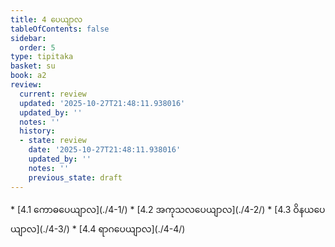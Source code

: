 ```yaml
---
title: 4 ပေယျာလ
tableOfContents: false
sidebar:
  order: 5
type: tipitaka
basket: su
book: a2
review:
  current: review
  updated: '2025-10-27T21:48:11.938016'
  updated_by: ''
  notes: ''
  history:
  - state: review
    date: '2025-10-27T21:48:11.938016'
    updated_by: ''
    notes: ''
    previous_state: draft
---
```



<ReviewStatus review={frontmatter.review} showDetails={true} />

<HypothesisAnnotation frontmatter={frontmatter} />

<DynamicBreadcrumb />



<TableOfContents book="a2" section="4">
* [4.1 ကောဓပေယျာလ](./4-1/)
* [4.2 အကုသလပေယျာလ](./4-2/)
* [4.3 ဝိနယပေယျာလ](./4-3/)
* [4.4 ရာဂပေယျာလ](./4-4/)
</TableOfContents>